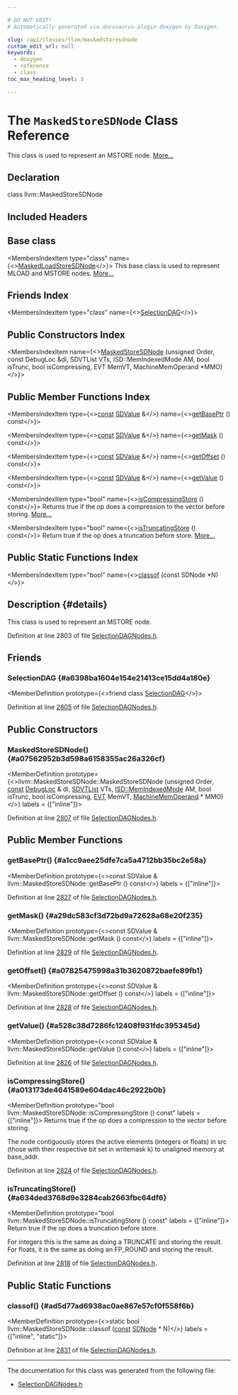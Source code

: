 ```yaml
---

# DO NOT EDIT!
# Automatically generated via docusaurus-plugin-doxygen by Doxygen.

slug: /api/classes/llvm/maskedstoresdnode
custom_edit_url: null
keywords:
  - doxygen
  - reference
  - class
toc_max_heading_level: 3

---
```





# The `MaskedStoreSDNode` Class Reference

<DoxygenPage pluginConfig={pluginConfig}>

This class is used to represent an MSTORE node. <a href="#details">More...</a>

## Declaration

<CodeBlock>class llvm::MaskedStoreSDNode</CodeBlock>

## Included Headers

<IncludesList>
<IncludesListItem
  filePath="llvm/CodeGen/SelectionDAGNodes.h"
  permalink="/docs/api/files/include/include/llvm/include/llvm/codegen/selectiondagnodes-h"
  isLocal="true" />
</IncludesList>

## Base class

<MembersIndex>

<MembersIndexItem
  type="class"
  name={<><a href="/docs/api/classes/llvm/maskedloadstoresdnode">MaskedLoadStoreSDNode</a></>}>
This base class is used to represent MLOAD and MSTORE nodes. <a href="/docs/api/classes/llvm/maskedloadstoresdnode/#details">More...</a>
</MembersIndexItem>

</MembersIndex>

## Friends Index

<MembersIndex>

<MembersIndexItem
  type="class"
  name={<><a href="#a6398ba1604e154e21413ce15dd4a180e">SelectionDAG</a></>}>
</MembersIndexItem>

</MembersIndex>

## Public Constructors Index

<MembersIndex>

<MembersIndexItem
  name={<><a href="#a07562952b3d598a6158355ac26a326cf">MaskedStoreSDNode</a> (unsigned Order, const DebugLoc &amp;dl, SDVTList VTs, ISD::MemIndexedMode AM, bool isTrunc, bool isCompressing, EVT MemVT, MachineMemOperand &#42;MMO)</>}>
</MembersIndexItem>

</MembersIndex>

## Public Member Functions Index

<MembersIndex>

<MembersIndexItem
  type={<><a href="/docs/api/files/lib/lib/target/lib/target/aarch64/aarch64promoteconstant-cpp/#a90f8350fecae261c25be85d38b451bff">const</a> <a href="/docs/api/classes/llvm/sdvalue">SDValue</a> &amp;</>}
  name={<><a href="#a1cc9aee25dfe7ca5a4712bb35bc2e58a">getBasePtr</a> () const</>}>
</MembersIndexItem>

<MembersIndexItem
  type={<><a href="/docs/api/files/lib/lib/target/lib/target/aarch64/aarch64promoteconstant-cpp/#a90f8350fecae261c25be85d38b451bff">const</a> <a href="/docs/api/classes/llvm/sdvalue">SDValue</a> &amp;</>}
  name={<><a href="#a29dc583cf3d72bd9a72628a68e20f235">getMask</a> () const</>}>
</MembersIndexItem>

<MembersIndexItem
  type={<><a href="/docs/api/files/lib/lib/target/lib/target/aarch64/aarch64promoteconstant-cpp/#a90f8350fecae261c25be85d38b451bff">const</a> <a href="/docs/api/classes/llvm/sdvalue">SDValue</a> &amp;</>}
  name={<><a href="#a07825475998a31b3620872baefe89fb1">getOffset</a> () const</>}>
</MembersIndexItem>

<MembersIndexItem
  type={<><a href="/docs/api/files/lib/lib/target/lib/target/aarch64/aarch64promoteconstant-cpp/#a90f8350fecae261c25be85d38b451bff">const</a> <a href="/docs/api/classes/llvm/sdvalue">SDValue</a> &amp;</>}
  name={<><a href="#a528c38d7286fc12408f931fdc395345d">getValue</a> () const</>}>
</MembersIndexItem>

<MembersIndexItem
  type="bool"
  name={<><a href="#a013173de4641589e604dac46c2922b0b">isCompressingStore</a> () const</>}>
Returns true if the op does a compression to the vector before storing. <a href="#a013173de4641589e604dac46c2922b0b">More...</a>
</MembersIndexItem>

<MembersIndexItem
  type="bool"
  name={<><a href="#a634ded3768d9e3284cab2663fbc64df6">isTruncatingStore</a> () const</>}>
Return true if the op does a truncation before store. <a href="#a634ded3768d9e3284cab2663fbc64df6">More...</a>
</MembersIndexItem>

</MembersIndex>

## Public Static Functions Index

<MembersIndex>

<MembersIndexItem
  type="bool"
  name={<><a href="#ad5d77ad6938ac0ae867e57cf0f558f6b">classof</a> (const SDNode &#42;N)</>}>
</MembersIndexItem>

</MembersIndex>

## Description {#details}

This class is used to represent an MSTORE node.

Definition at line 2803 of file <a href="/docs/api/files/include/include/llvm/include/llvm/codegen/selectiondagnodes-h">SelectionDAGNodes.h</a>.

<SectionDefinition>

## Friends

### SelectionDAG {#a6398ba1604e154e21413ce15dd4a180e}

<MemberDefinition
  prototype={<>friend class <a href="/docs/api/classes/llvm/selectiondag">SelectionDAG</a></>}>

Definition at line <a href="/docs/api/files/include/include/llvm/include/llvm/codegen/selectiondagnodes-h/#l02805">2805</a> of file <a href="/docs/api/files/include/include/llvm/include/llvm/codegen/selectiondagnodes-h">SelectionDAGNodes.h</a>.
</MemberDefinition>

</SectionDefinition>

<SectionDefinition>

## Public Constructors

### MaskedStoreSDNode() {#a07562952b3d598a6158355ac26a326cf}

<MemberDefinition
  prototype={<>llvm::MaskedStoreSDNode::MaskedStoreSDNode (unsigned Order, <a href="/docs/api/files/lib/lib/target/lib/target/aarch64/aarch64promoteconstant-cpp/#a90f8350fecae261c25be85d38b451bff">const</a> <a href="/docs/api/classes/llvm/debugloc">DebugLoc</a> &amp; dl, <a href="/docs/api/structs/llvm/sdvtlist">SDVTList</a> VTs, <a href="/docs/api/namespaces/llvm/isd/#abee7ecb577fcade34eb16ccb7f503e31">ISD::MemIndexedMode</a> AM, bool isTrunc, bool isCompressing, <a href="/docs/api/structs/llvm/evt">EVT</a> MemVT, <a href="/docs/api/classes/llvm/machinememoperand">MachineMemOperand</a> &#42; MMO)</>}
  labels = {["inline"]}>

Definition at line <a href="/docs/api/files/include/include/llvm/include/llvm/codegen/selectiondagnodes-h/#l02807">2807</a> of file <a href="/docs/api/files/include/include/llvm/include/llvm/codegen/selectiondagnodes-h">SelectionDAGNodes.h</a>.
</MemberDefinition>

</SectionDefinition>

<SectionDefinition>

## Public Member Functions

### getBasePtr() {#a1cc9aee25dfe7ca5a4712bb35bc2e58a}

<MemberDefinition
  prototype={<>const SDValue &amp; llvm::MaskedStoreSDNode::getBasePtr () const</>}
  labels = {["inline"]}>

Definition at line <a href="/docs/api/files/include/include/llvm/include/llvm/codegen/selectiondagnodes-h/#l02827">2827</a> of file <a href="/docs/api/files/include/include/llvm/include/llvm/codegen/selectiondagnodes-h">SelectionDAGNodes.h</a>.
</MemberDefinition>

### getMask() {#a29dc583cf3d72bd9a72628a68e20f235}

<MemberDefinition
  prototype={<>const SDValue &amp; llvm::MaskedStoreSDNode::getMask () const</>}
  labels = {["inline"]}>

Definition at line <a href="/docs/api/files/include/include/llvm/include/llvm/codegen/selectiondagnodes-h/#l02829">2829</a> of file <a href="/docs/api/files/include/include/llvm/include/llvm/codegen/selectiondagnodes-h">SelectionDAGNodes.h</a>.
</MemberDefinition>

### getOffset() {#a07825475998a31b3620872baefe89fb1}

<MemberDefinition
  prototype={<>const SDValue &amp; llvm::MaskedStoreSDNode::getOffset () const</>}
  labels = {["inline"]}>

Definition at line <a href="/docs/api/files/include/include/llvm/include/llvm/codegen/selectiondagnodes-h/#l02828">2828</a> of file <a href="/docs/api/files/include/include/llvm/include/llvm/codegen/selectiondagnodes-h">SelectionDAGNodes.h</a>.
</MemberDefinition>

### getValue() {#a528c38d7286fc12408f931fdc395345d}

<MemberDefinition
  prototype={<>const SDValue &amp; llvm::MaskedStoreSDNode::getValue () const</>}
  labels = {["inline"]}>

Definition at line <a href="/docs/api/files/include/include/llvm/include/llvm/codegen/selectiondagnodes-h/#l02826">2826</a> of file <a href="/docs/api/files/include/include/llvm/include/llvm/codegen/selectiondagnodes-h">SelectionDAGNodes.h</a>.
</MemberDefinition>

### isCompressingStore() {#a013173de4641589e604dac46c2922b0b}

<MemberDefinition
  prototype="bool llvm::MaskedStoreSDNode::isCompressingStore () const"
  labels = {["inline"]}>
Returns true if the op does a compression to the vector before storing.

The node contiguously stores the active elements (integers or floats) in src (those with their respective bit set in writemask k) to unaligned memory at base&#95;addr.

Definition at line <a href="/docs/api/files/include/include/llvm/include/llvm/codegen/selectiondagnodes-h/#l02824">2824</a> of file <a href="/docs/api/files/include/include/llvm/include/llvm/codegen/selectiondagnodes-h">SelectionDAGNodes.h</a>.
</MemberDefinition>

### isTruncatingStore() {#a634ded3768d9e3284cab2663fbc64df6}

<MemberDefinition
  prototype="bool llvm::MaskedStoreSDNode::isTruncatingStore () const"
  labels = {["inline"]}>
Return true if the op does a truncation before store.

For integers this is the same as doing a TRUNCATE and storing the result. For floats, it is the same as doing an FP&#95;ROUND and storing the result.

Definition at line <a href="/docs/api/files/include/include/llvm/include/llvm/codegen/selectiondagnodes-h/#l02818">2818</a> of file <a href="/docs/api/files/include/include/llvm/include/llvm/codegen/selectiondagnodes-h">SelectionDAGNodes.h</a>.
</MemberDefinition>

</SectionDefinition>

<SectionDefinition>

## Public Static Functions

### classof() {#ad5d77ad6938ac0ae867e57cf0f558f6b}

<MemberDefinition
  prototype={<>static bool llvm::MaskedStoreSDNode::classof (<a href="/docs/api/files/lib/lib/target/lib/target/aarch64/aarch64promoteconstant-cpp/#a90f8350fecae261c25be85d38b451bff">const</a> <a href="/docs/api/classes/llvm/sdnode">SDNode</a> &#42; N)</>}
  labels = {["inline", "static"]}>

Definition at line <a href="/docs/api/files/include/include/llvm/include/llvm/codegen/selectiondagnodes-h/#l02831">2831</a> of file <a href="/docs/api/files/include/include/llvm/include/llvm/codegen/selectiondagnodes-h">SelectionDAGNodes.h</a>.
</MemberDefinition>

</SectionDefinition>

<hr/>

The documentation for this class was generated from the following file:

<ul>
<li><a href="/docs/api/files/include/include/llvm/include/llvm/codegen/selectiondagnodes-h">SelectionDAGNodes.h</a></li>
</ul>

</DoxygenPage>
